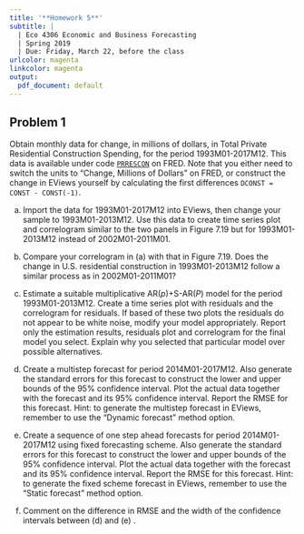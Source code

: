 ```yaml
---
title: '**Homework 5**'
subtitle: | 
  | Eco 4306 Economic and Business Forecasting
  | Spring 2019
  | Due: Friday, March 22, before the class
urlcolor: magenta
linkcolor: magenta
output:
  pdf_document: default
---
```


\renewcommand{\baselinestretch}{1.15} \selectfont

## **Problem 1** 

Obtain monthly data for change, in millions of dollars, in Total Private Residential Construction Spending, for the period 1993M01-2017M12. This data is available under code [`PRRESCON`](https://fred.stlouisfed.org/series/PRRESCON) on FRED. Note that you either need to switch the units to "Change, Millions of Dollars" on FRED, or construct the change in EViews yourself by calculating the first differences `DCONST = CONST - CONST(-1)`.

(a) Import the data for 1993M01-2017M12 into EViews, then change your sample to 1993M01-2013M12. Use this data to create time series plot and correlogram similar to the two panels in Figure 7.19 but for 1993M01-2013M12 instead of 2002M01-2011M01. 

(b) Compare your correlogram in (a) with that in Figure 7.19. Does the change in U.S. residential construction in 1993M01-2013M12 follow a similar process as in 2002M01-2011M01?

(c) Estimate a suitable multiplicative AR($p$)+S-AR($P$) model for the period 1993M01-2013M12. Create a time series plot with residuals and the correlogram for residuals. If based of these two plots the residuals do not appear to be white noise, modify your model appropriately. Report only the  estimation results, residuals plot and correlogram for the final model you select. Explain why you selected that particular model over possible alternatives.

(d) Create a multistep forecast for period 2014M01-2017M12. Also generate the standard errors for this forecast to construct the lower and upper bounds of the 95\% confidence interval. Plot the actual data together with the forecast and its 95% confidence interval. Report the RMSE for this forecast. Hint: to generate the multistep forecast in EViews, remember to use the "Dynamic forecast" method option.

(e) Create a sequence of one step ahead forecasts for period 2014M01-2017M12 using fixed forecasting scheme. Also generate the standard errors for this forecast to construct the lower and upper bounds of the 95\% confidence interval. Plot the actual data together with the forecast and its 95% confidence interval. Report the RMSE for this forecast. Hint: to generate the fixed scheme forecast in EViews, remember to use the "Static forecast" method option.

(f) Comment on the difference in RMSE and the width of the confidence intervals between (d) and (e) .

